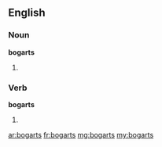 ==English==

===Noun===
'''bogarts'''

# {{plural of|[[bogart]]}}

===Verb===
'''bogarts'''

# {{third-person singular of|[[bogart]]}}

[[ar:bogarts]]
[[fr:bogarts]]
[[mg:bogarts]]
[[my:bogarts]]